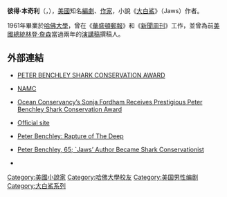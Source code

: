 {{Infobox writer
| name          = 彼得·本奇利<br>Peter Benchley
| image         = 
| caption       = 
| birth_date    = {{birth date|1940|5|8|mf=y}}
| birth_place   = {{USA}}[[紐約州|紐約州]][[紐約市|紐約市]]
| death_date    = {{death date and age |2006|2|11|1940|5|8}}
| death_place   = {{USA}}[[紐澤西州|紐澤西州]][[普林斯頓|普林斯頓]]
| occupation    = [[編劇|編劇]]、[[小說家|小說家]]
| alma_mater    = [[哈佛大學|哈佛大學]]
| movement      = 
| genre         = 
| notable_works = 《[[大白鯊|大白鯊]]》（Jaws）
| influences    = 
| influenced    = 
| spouse        = 
| relatives     = 
| misc          = 
}}
'''彼得·本奇利'''（{{lang-en|Peter Benchley}}，{{bd|1940年|5月8日|2006年|2月11日|catIdx=Benchley, Peter}}），[[美國|美國]]知名[[編劇|編劇]]、[[作家|作家]]，小說《[[大白鯊_(小說)|大白鯊]]》（Jaws）作者。

1961年畢業於[[哈佛大學|哈佛大學]]，曾在《[[華盛頓郵報|華盛頓郵報]]》和《[[新聞周刊|新聞周刊]]》工作，並曾為前[[美國總統|美國總統]][[林登·詹森|林登·詹森]]當過兩年的[[演講稿|演講稿]]撰稿人。

==外部連結==
*{{en}}[https://web.archive.org/web/20080716061505/http://www.sharks.org/benchleyaward/index.htm PETER BENCHLEY SHARK CONSERVATION AWARD]
*{{en}}[https://web.archive.org/web/20090212155127/http://www.namcnewswire.com/releases/content/view/928/2/ NAMC]
*{{en}}[http://www.sharkalliance.org/content.asp?did=1538 Ocean Conservancy’s Sonja Fordham Receives Prestigious Peter Benchley Shark Conservation Award] {{Wayback|url=http://www.sharkalliance.org/content.asp?did=1538 |date=20120304210640 }}
*{{en}}[http://www.peterbenchley.com/ Official site] {{Wayback|url=http://www.peterbenchley.com/ |date=20130227214651 }}
*{{en}}[http://www.theroyalgazette.com/apps/pbcs.dll/article?AID=/20060217/MIDOCEAN/102170132 Peter Benchley: Rapture of The Deep] {{Wayback|url=http://www.theroyalgazette.com/apps/pbcs.dll/article?AID=%2F20060217%2FMIDOCEAN%2F102170132 |date=20060710034930 }}
*{{en}}[http://articles.latimes.com/2006/feb/13/local/me-benchley13 Peter Benchley, 65; `Jaws’ Author Became Shark Conservationist] {{Wayback|url=http://articles.latimes.com/2006/feb/13/local/me-benchley13 |date=20150402093805 }}
*{{imdb name|0001940|Peter Benchley}}

{{Authority control}}
{{作家小作品}}

{{DEFAULTSORT: Benchley, Peter}}
[[Category:美國小說家|Category:美國小說家]]
[[Category:哈佛大學校友|Category:哈佛大學校友]]
[[Category:美国男性编剧|Category:美国男性编剧]]
[[Category:大白鯊系列|Category:大白鯊系列]]